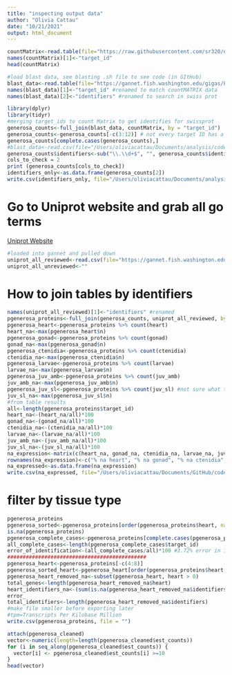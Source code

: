 ```yaml
---
title: "inspecting output data"
author: "Olivia Cattau"
date: "10/21/2021"
output: html_document
---
```


```r
countMatrix<-read.table(file="https://raw.githubusercontent.com/sr320/nb-2022/main/P_generosa/analyses/kallisto-0207.isoform.counts.matrix", header=TRUE, sep = '\t')
names(countMatrix)[1]<-"target_id"
head(countMatrix)
```

```r
#load blast data, see blasting .sh file to see code (in GItHub)
blast_data<-read.table(file="https://gannet.fish.washington.edu/gigas/Panopea-generosa-uniprot_blastx.tab")
names(blast_data)[1]<-"target_id" #renamed to match countMATRIX data
names(blast_data)[2]<-"identifiers" #renamed to search in swiss prot 
```

```r
library(dplyr)
library(tidyr)
#merging target_ids to count Matrix to get identifies for swissprot
generosa_counts<-full_join(blast_data, countMatrix, by = "target_id")
generosa_counts<-generosa_counts[-c(3:12)] # not every target ID has a protein identifier...could be an issue later on....
generosa_counts[complete.cases(generosa_counts),] 
#blast_data<-read.csv(file="/Users/oliviacattau/Documents/analysis/code/generosa_counts.csv")#lost count data due to excel stupidity
generosa_counts$identifiers<-sub("\\.\\d+$", "", generosa_counts$identifiers) #removed decimal after identifiers so match Uniprot format
cols_to_check = 2
print (generosa_counts[cols_to_check])
identifiers_only<-as.data.frame(generosa_counts[2])
write.csv(identifiers_only, file="/Users/oliviacattau/Documents/analysis/code/pgenerosa/Pgenerosa/identifiers_for_uniprot_go_terms.csv")
```
# Go to Uniprot website and grab all go terms
[Uniprot Website](https://www.uniprot.org/uniprot/?query=*&fil=reviewed%3Ayes#)
```r
#loaded into gannet and pulled down
uniprot_all_reviewed<-read.csv(file="https://gannet.fish.washington.edu/gigas/uniprot-reviewed_yes.tab", sep='\t', header=TRUE)
uniprot_all_unreviewed<-""
```

# How to join tables by identifiers 
```r
names(uniprot_all_reviewed)[1]<-"identifiers" #renamed
pgenerosa_proteins<-full_join(generosa_counts, uniprot_all_reviewed, by ="identifiers")
pgenerosa_heart<-pgenerosa_proteins %>% count(heart)
heart_na<-max(pgenerosa_heart$n)
pgenerosa_gonad<-pgenerosa_proteins %>% count(gonad)
gonad_na<-max(pgenerosa_gonad$n)
pgenerosa_ctenidia<-pgenerosa_proteins %>% count(ctenidia)
ctenidia_na<-max(pgenerosa_ctenidia$n)
pgenerosa_larvae<-pgenerosa_proteins %>% count(larvae)
larvae_na<-max(pgenerosa_larvae$n)
pgenerosa_juv_amb<-pgenerosa_proteins %>% count(juv_amb)
juv_amb_na<-max(pgenerosa_juv_amb$n)
pgenerosa_juv_sl<-pgenerosa_proteins %>% count(juv_sl) #not sure what this is, maybe low OA exposure?
juv_sl_na<-max(pgenerosa_juv_sl$n)
#from table results
all<-length(pgenerosa_proteins$target_id)
heart_na<-(heart_na/all)*100
gonad_na<-(gonad_na/all)*100
ctenidia_na<-(ctenidia_na/all)*100
larvae_na<-(larvae_na/all)*100
juv_amb_na<-(juv_amb_na/all)*100
juv_sl_na<-(juv_sl_na/all)*100
na_expression<-matrix(c(heart_na, gonad_na, ctenidia_na, larvae_na, juv_amb_na, juv_sl_na), ncol=1, nrow=6, byrow=TRUE)
rownames(na_expression)<-c("% na heart", "% na gonad", "% na ctenidia", "% na larvae", "% na juv amb", "% na juv sl")
na_expressed<-as.data.frame(na_expression)
write.csv(na_expressed, file="/Users/oliviacattau/Documents/GitHub/code/characterize_larval_transciptome/percent_na_expressed_2_8_2022.tab")
```
# filter by tissue type 
```r
pgenerosa_proteins
pgenerosa_sorted<-pgenerosa_proteins[order(pgenerosa_proteins$heart, na.last=TRUE, decreasing=TRUE),]
is.na(pgenerosa_proteins)
pgenerosa_complete_cases<-pgenerosa_proteins[complete.cases(pgenerosa_proteins), ]
all_complete_cases<-length(pgenerosa_complete_cases$target_id)
error_of_identification<-(all_complete_cases/all)*100 #3.72% error in identifying the protein expressed
#############################################
pgenerosa_heart<-pgenerosa_proteins[-c(4:8)]
pgenerosa_sorted_heart<-pgenerosa_heart[order(pgenerosa_proteins$heart, na.last=TRUE, decreasing=TRUE),]
pgenerosa_heart_removed_na<-subset(pgenerosa_heart, heart > 0)
total_genes<-length(pgenerosa_heart_removed_na$heart)
heart_identifiers_na<-(sum(is.na(pgenerosa_heart_removed_na$identifiers)))
error_
total_identifiers<-length(pgenerosa_heart_removed_na$identifiers)
#make file smaller before exporting later 
#tpm=Transcripts Per Kilobase Million
write.csv(pgenerosa_proteins, file = "")
```

```r
attach(pgenerosa_cleaned)
vector<-numeric(length=length(pgenerosa_cleaned$est_counts))
for (i in seq_along(pgenerosa_cleaned$est_counts)) {
  vector[i] <- pgenerosa_cleaned$est_counts[i] >=10
}
head(vector)
```
